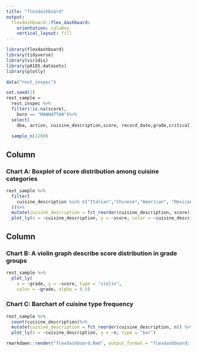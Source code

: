 ```yaml
---
title: "flexdashboard"
output: 
  flexdashboard::flex_dashboard:
    orientation: columns
    vertical_layout: fill
---
```


```r
library(flexdashboard)
library(tidyverse)
library(viridis)
library(p8105.datasets)
library(plotly)
```


```r
data("rest_inspec")
```


```r
set.seed(1)
rest_sample = 
  rest_inspec %>% 
  filter(!is.na(score), 
    boro == "MANHATTAN")%>%
  select(
    dba, action, cuisine_description,score, record_date,grade,critical_flag,inspection_type,violation_code) %>%
   
  sample_n(1200)
```



Column {data-width=650}
-----------------------------------------------------------------------

### Chart A: Boxplot of score distribution among cuisine categories

```r
rest_sample %>%
  filter(
    cuisine_description %in% c("Italian","Chinese","American", "Mexican","Bakery","French","Japanese","Seafood"
  ))%>%
  mutate(cuisine_description = fct_reorder(cuisine_description, score)) %>% 
  plot_ly(x = ~cuisine_description, y = ~score, color = ~cuisine_description, type = "box",colors = "Set2")
```

Column {data-width=350}
-----------------------------------------------------------------------

### Chart B: A violin graph describe score distribution in grade groups

```r
rest_sample %>%
  plot_ly(
    x = ~grade, y = ~score, type = "violin",
    color = ~grade, alpha = 0.5)
```

### Chart C: Barchart of cuisine type frequency

```r
rest_sample %>%
  count(cuisine_description)%>%
  mutate(cuisine_description = fct_reorder(cuisine_description, n)) %>% 
  plot_ly(x = ~cuisine_description, y = ~n, type = "bar")
```

```r
rmarkdown::render("flexdashboard.Rmd", output_format = "flexdashboard::flex_dashboard")
```

